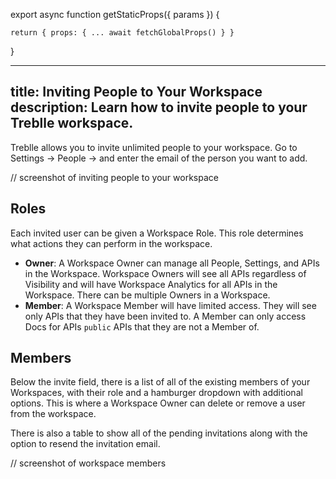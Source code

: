 
export async function getStaticProps({ params }) {

    return { props: { ... await fetchGlobalProps() } }

}

---
title: Inviting People to Your Workspace
description: Learn how to invite people to your Treblle workspace.
---

Treblle allows you to invite unlimited people to your workspace.
Go to Settings -> People -> and enter the email of the person you want to add.

// screenshot of inviting people to your workspace

## Roles

Each invited user can be given a Workspace Role. This role determines what actions they can perform in the workspace.

- **Owner**: A Workspace Owner can manage all People, Settings, and APIs in the Workspace. Workspace Owners will see all APIs regardless of Visibility and will have Workspace Analytics for all APIs in the Workspace. There can be multiple Owners in a Workspace.
- **Member**: A Workspace Member will have limited access. They will see only APIs that they have been invited to. A Member can only access Docs for APIs `public` APIs that they are not a Member of.

## Members

Below the invite field, there is a list of all of the existing members of your Workspaces, with their role and a hamburger dropdown with additional options.
This is where a Workspace Owner can delete or remove a user from the workspace.

There is also a table to show all of the pending invitations along with the option to resend the invitation email.

// screenshot of workspace members

